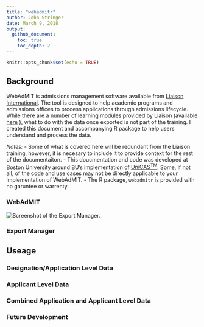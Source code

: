 ```yaml
---
title: "webadmitr"
author: John Stringer
date: March 9, 2018
output: 
  github_document:
    toc: true
    toc_depth: 2
---
```


```r
knitr::opts_chunk$set(echo = TRUE)
```

## Background

WebAdMIT is  admissions management software available from [Liaison International](https://www.liaisonedu.com/admission-management-system/). The tool is designed to help academic programs and admissions offices to process applications through admissions lifecycle. While there are a number of learning modules provided by Liaison (available [here](http://elearning.easygenerator.com/2567be59-4299-474d-98ea-6cd71551cf76/#login) ), what to do with the data once exported is not part of the training. I created this document and accompanying R package to help users understand and process the data.

*Notes: *
 - Some of what is covered here will be redundant from the Liaison training, however, it is necesary to include it to provide context for the rest of the documentaiton. 
 - This doucmentation and code was developed at Boston University around BU's implementation of [UniCAS<sup>TM</sup> ](https://www.liaisonedu.com/centralized-application-service/). Some, if not all, of the code and use cases may not be directly applicable to your implementation of WebAdMIT. 
 - The R package, `webadmitr` is provided with no garuntee or warrenty. 



### WebAdMIT



![](https://github.com/jstrin/webadmitr/images/em_1.JPG, "Screenshot of the Export Manager.")


### Export Manager



## Useage

### Designation/Application Level Data



### Applicant Level Data


### Combined Application and Applicant Level Data


### Future Development
